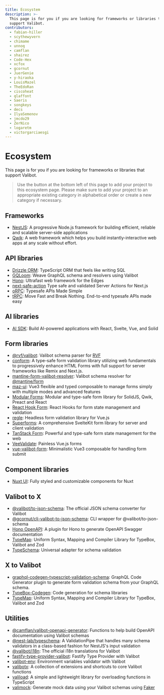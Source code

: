 ```yaml
---
title: Ecosystem
description: >-
  This page is for you if you are looking for frameworks or libraries that
  support Valibot.
contributors:
  - fabian-hiller
  - scythewyvern
  - chimame
  - unnoq
  - camflan
  - shairez
  - Code-Hex
  - xcfox
  - gcornut
  - JuerGenie
  - y-hiraoka
  - LouisMazel
  - TheEdoRan
  - ciscoheat
  - qlaffont
  - Saeris
  - songkeys
  - decs
  - IlyaSemenov
  - jmcdo29
  - ZerNico
  - logaretm
  - victorgarciaesgi
---
```


# Ecosystem

This page is for you if you are looking for frameworks or libraries that support Valibot.

> Use the button at the bottom left of this page to add your project to this ecosystem page. Please make sure to add your project to an appropriate existing category in alphabetical order or create a new category if necessary.

## Frameworks

- [NestJS](https://docs.nestjs.com): A progressive Node.js framework for building efficient, reliable and scalable server-side applications
- [Qwik](https://qwik.dev): A web framework which helps you build instantly-interactive web apps at any scale without effort.

## API libraries

- [Drizzle ORM](https://orm.drizzle.team/): TypeScript ORM that feels like writing SQL
- [GQLoom](https://gqloom.dev/): Weave GraphQL schema and resolvers using Valibot
- [Hono](https://hono.dev/): Ultrafast web framework for the Edges
- [next-safe-action](https://next-safe-action.dev) Type safe and validated Server Actions for Next.js
- [oRPC](https://orpc.unnoq.com/): Typesafe APIs Made Simple
- [tRPC](https://trpc.io/): Move Fast and Break Nothing. End-to-end typesafe APIs made easy

## AI libraries

- [AI SDK](https://sdk.vercel.ai/): Build AI-powered applications with React, Svelte, Vue, and Solid

## Form libraries

- [@rvf/valibot](https://github.com/airjp73/rvf/tree/main/packages/valibot): Valibot schema parser for [RVF](https://rvf-js.io/)
- [conform](https://conform.guide/): A type-safe form validation library utilizing web fundamentals to progressively enhance HTML Forms with full support for server frameworks like Remix and Next.js.
- [mantine-form-valibot-resolver](https://github.com/Songkeys/mantine-form-valibot-resolver): Valibot schema resolver for [@mantine/form](https://mantine.dev/form/use-form/)
- [maz-ui](https://maz-ui.com/composables/use-form-validator): Vue3 flexible and typed composable to manage forms simply with multiple modes and advanced features
- [Modular Forms](https://modularforms.dev/): Modular and type-safe form library for SolidJS, Qwik, Preact and React
- [React Hook Form](https://react-hook-form.com/): React Hooks for form state management and validation
- [regle](https://github.com/victorgarciaesgi/regle): Headless form validation library for Vue.js
- [Superforms](https://superforms.rocks): A comprehensive SvelteKit form library for server and client validation
- [TanStack Form](https://tanstack.com/form): Powerful and type-safe form state management for the web
- [VeeValidate](https://vee-validate.logaretm.com/v4/): Painless Vue.js forms
- [vue-valibot-form](https://github.com/IlyaSemenov/vue-valibot-form): Minimalistic Vue3 composable for handling form submit

## Component libraries

- [Nuxt UI](https://ui.nuxt.com/): Fully styled and customizable components for Nuxt

## Valibot to X

- [@valibot/to-json-schema](https://github.com/fabian-hiller/valibot/tree/main/packages/to-json-schema): The official JSON schema converter for Valibot
- [@gcornut/cli-valibot-to-json-schema](https://github.com/gcornut/cli-valibot-to-json-schema): CLI wrapper for @valibot/to-json-schema
- [Hono OpenAPI](https://github.com/rhinobase/hono-openapi): A plugin for Hono to generate OpenAPI Swagger documentation
- [TypeMap](https://github.com/sinclairzx81/typemap/): Uniform Syntax, Mapping and Compiler Library for TypeBox, Valibot and Zod
- [TypeSchema](https://typeschema.com/): Universal adapter for schema validation

## X to Valibot

- [graphql-codegen-typescript-validation-schema](https://github.com/Code-Hex/graphql-codegen-typescript-validation-schema): GraphQL Code Generator plugin to generate form validation schema from your GraphQL schema.
- [TypeBox-Codegen](https://sinclairzx81.github.io/typebox-workbench/): Code generation for schema libraries
- [TypeMap](https://github.com/sinclairzx81/typemap/): Uniform Syntax, Mapping and Compiler Library for TypeBox, Valibot and Zod

## Utilities

- [@camflan/valibot-openapi-generator](https://github.com/camflan/valibot-openapi-generator): Functions to help build OpenAPI documentation using Valibot schemas
- [@nest-lab/typeschema](https://github.com/jmcdo29/nest-lab/tree/main/packages/typeschema): A ValidationPipe that handles many schema validators in a class-based fashion for NestJS's input validation
- [@valibot/i18n](https://github.com/fabian-hiller/valibot/tree/main/packages/i18n): The official i18n translations for Valibot
- [fastify-type-provider-valibot](https://github.com/qlaffont/fastify-type-provider-valibot): Fastify Type Provider with Valibot
- [valibot-env](https://y-hiraoka.github.io/valibot-env): Environment variables validator with Valibot
- [valibotx](https://github.com/IlyaSemenov/valibotx): A collection of extensions and shortcuts to core Valibot functions
- [valiload](https://github.com/JuerGenie/valiload): A simple and lightweight library for overloading functions in TypeScript
- [valimock](https://github.com/saeris/valimock): Generate mock data using your Valibot schemas using [Faker](https://github.com/faker-js/faker)
